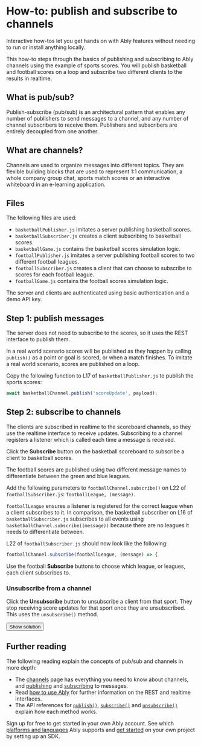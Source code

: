 # How-to: publish and subscribe to channels

Interactive how-tos let you get hands on with Ably features without needing to run or install anything locally.

This how-to steps through the basics of publishing and subscribing to Ably channels using the example of sports scores. You will publish basketball and football scores on a loop and subscribe two different clients to the results in realtime.

## What is pub/sub?

Publish-subscribe (pub/sub) is an architectural pattern that enables any number of publishers to send messages to a channel, and any number of channel subscribers to receive them. Publishers and subscribers are entirely decoupled from one another.

## What are channels?

Channels are used to organize messages into different topics. They are flexible building blocks that are used to represent 1:1 communication, a whole company group chat, sports match scores or an interactive whiteboard in an e-learning application.

## Files

The following files are used:

- `basketballPublisher.js` imitates a server publishing basketball scores.
- `basketballSubscriber.js` creates a client subscribing to basketball scores.
- `basketballGame.js` contains the basketball scores simulation logic.
- `footballPublisher.js` imitates a server publishing football scores to two different football leagues.
- `footballSubscriber.js` creates a client that can choose to subscribe to scores for each football league.
- `footballGame.js` contains the football scores simulation logic.

The server and clients are authenticated using basic authentication and a demo API key.

## Step 1: publish messages

The server does not need to subscribe to the scores, so it uses the REST interface to publish them.

In a real world scenario scores will be published as they happen by calling `publish()` as a point or goal is scored, or when a match finishes. To imitate a real world scenario, scores are published on a loop.

Copy the following function to L17 of `basketballPublisher.js` to publish the sports scores:

```javascript
await basketballChannel.publish('scoreUpdate', payload);
```

## Step 2: subscribe to channels

The clients are subscribed in realtime to the scoreboard channels, so they use the realtime interface to receive updates. Subscribing to a channel registers a listener which is called each time a message is received.

Click the **Subscribe** button on the basketball scoreboard to subscribe a client to basketball scores.

The football scores are published using two different message names to differentiate between the green and blue leagues.

Add the following parameters to `footballChannel.subscribe()` on L22 of `footballSubscriber.js`: `footballLeague, (message)`.

`footballLeague` ensures a listener is registered for the correct league when a client subscribes to it. In comparison, the basketball subscriber on L16 of `basketballSubscriber.js` subscribes to all events using `basketballChannel.subscribe((message))` because there are no leagues it needs to differentiate between.

L22 of `footballSubscriber.js` should now look like the following:

```javascript
footballChannel.subscribe(footballLeague, (message) => {
```

Use the football **Subscribe** buttons to choose which league, or leagues, each client subscribes to.

### Unsubscribe from a channel

Click the **Unsubscribe** button to unsubscribe a client from that sport. They stop receiving score updates for that sport once they are unsubscribed. This uses the `unsubscribe()` method.

<button onClick={props.showSolution} className="ui-button-primary">
  Show solution
</button>

## Further reading

The following reading explain the concepts of pub/sub and channels in more depth:

- The [channels](/docs/channels) page has everything you need to know about channels, and [publishing](/docs/channels#publish) and [subscribing](/docs/channels#subscribe) to messages.
- Read [how to use Ably](/docs/basics/use-ably) for further information on the REST and realtime interfaces.
- The API references for [`publish()`](/docs/api/rest-sdk/channels#publish), [`subscribe()`](/docs/api/realtime-sdk/channels#subscribe) and [`unsubscribe()`](/docs/api/realtime-sdk/channels#unsubscribe) explain how each method works.

Sign up for free to get started in your own Ably account. See which [platforms and languages](/docs/sdks) Ably supports and [get started](/docs/getting-started/setup) on your own project by setting up an SDK.
